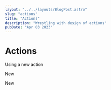 
```yaml
---
layout: "../../layouts/BlogPost.astro"
slug: "actions"
title: "Actions"
description: "Wrestling with design of actions"
pubDate: "Apr 03 2023"
---
```


# Actions


Using a new action


New


New

